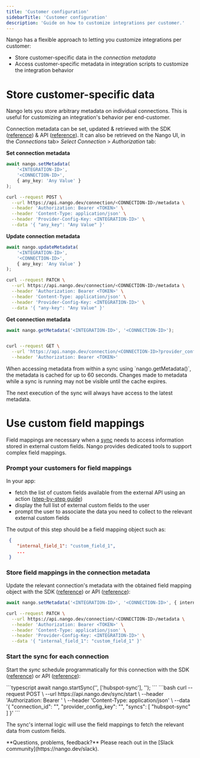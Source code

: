 ```yaml
---
title: 'Customer configuration'
sidebarTitle: 'Customer configuration'
description: 'Guide on how to customize integrations per customer.'
---
```


Nango has a flexible approach to letting you customize integrations per customer: 
- Store customer-specific data in the _connection metadata_
- Access customer-specific metadata in integration scripts to customize the integration behavior

# Store customer-specific data

Nango lets you store arbitrary metadata on individual connections. This is useful for customizing an integration's behavior per end-customer.

Connection metadata can be set, updated & retrieved with the SDK ([reference](/reference/sdks/node#set-connection-metadata)) & API ([reference](/reference/api/connection/set-metadata)). It can also be retrieved on the Nango UI, in the _Connections_ tab> _Select Connection_ > _Authorization_ tab:

**Set connection metadata**

<Tabs>
<Tab title="Node">

```typescript
await nango.setMetadata(
    '<INTEGRATION-ID>', 
    '<CONNECTION-ID>', 
    { any_key: 'Any Value' }
);
```
</Tab>

<Tab title="REST API">

```bash
curl --request POST \
  --url https://api.nango.dev/connection/<CONNECTION-ID>/metadata \
  --header 'Authorization: Bearer <TOKEN>' \
  --header 'Content-Type: application/json' \
  --header 'Provider-Config-Key: <INTEGRATION-ID>' \
  --data '{ "any_key": "Any Value" }'
```

</Tab>

</Tabs>

**Update connection metadata**

<Tabs>
<Tab title="Node">

```typescript
await nango.updateMetadata(
    '<INTEGRATION-ID>', 
    '<CONNECTION-ID>', 
    { any_key: 'Any Value' }
);
```
</Tab>

<Tab title="REST API">

```bash
curl --request PATCH \
  --url https://api.nango.dev/connection/<CONNECTION-ID>/metadata \
  --header 'Authorization: Bearer <TOKEN>' \
  --header 'Content-Type: application/json' \
  --header 'Provider-Config-Key: <INTEGRATION-ID>' \
  --data '{ "any-key": "Any Value" }'
```

</Tab>

</Tabs>

**Get connection metadata**

<Tabs>
<Tab title="Node">

```typescript
await nango.getMetadata('<INTEGRATION-ID>', '<CONNECTION-ID>');
```
</Tab>

<Tab title="REST API">

```bash

curl --request GET \
  --url 'https://api.nango.dev/connection/<CONNECTION-ID>?provider_config_key=<INTEGRATION-ID>' \
  --header 'Authorization: Bearer <TOKEN>'

```

</Tab>

</Tabs>

<Warning>
When accessing metadata from within a sync using `nango.getMetadata()`, the metadata is cached for up to 60 seconds. Changes made to metadata while a sync is running may not be visible until the cache expires.

The next execution of the sync will always have access to the latest metadata.
</Warning>

# Use custom field mappings

Field mappings are necessary when a [sync](/guides/syncs/overview) needs to access information stored in external custom fields. Nango provides dedicated tools to support complex field mappings.

### Prompt your customers for field mappings

In your app:
- fetch the list of custom fields available from the external API using an action ([step-by-step guide](/guides/actions/use-an-action))
- display the full list of external custom fields to the user
- prompt the user to associate the data you need to collect to the relevant external custom fields

The output of this step should be a field mapping object such as: 
```json
 {
    "internal_field_1": "custom_field_1",
    ...
 }
```

### Store field mappings in the connection metadata

Update the relevant connection's metadata with the obtained field mapping object with the SDK ([reference](/reference/sdks/node#set-connection-metadata)) or API ([reference](/reference/api/connection/set-metadata)): 
<Tabs>
<Tab title="Node">

```typescript
await nango.setMetadata('<INTEGRATION-ID>', '<CONNECTION-ID>', { internal_field_1: 'custom_field_1' });
```
</Tab>

<Tab title="REST API">

```bash
curl --request PATCH \
  --url https://api.nango.dev/connection/<CONNECTION-ID>/metadata \
  --header 'Authorization: Bearer <TOKEN>' \
  --header 'Content-Type: application/json' \
  --header 'Provider-Config-Key: <INTEGRATION-ID>' \
  --data '{ "internal_field_1": "custom_field_1" }'
```

</Tab>

</Tabs>

### Start the sync for each connection

Start the _sync_ schedule programmatically for this connection with the SDK ([reference](/reference/sdks/node#start-schedule-for-syncs)) or API ([reference](/reference/api/sync/start)): 

<Tabs>
<Tab title="Node">
```typescript
await nango.startSync('<INTEGRATION-ID>', ['hubspot-sync'], '<CONNECTION-ID>');
```
</Tab>
<Tab title="REST API">
```bash
curl --request POST \
  --url https://api.nango.dev/sync/start \
  --header 'Authorization: Bearer <TOKEN>' \
  --header 'Content-Type: application/json' \
  --data '{
  "connection_id": "<CONNECTION-ID>",
  "provider_config_key": "<INTEGRATION-ID>",
  "syncs": [ "hubspot-sync" ]
}'
```
</Tab>
</Tabs>

The sync's internal logic will use the field mappings to fetch the relevant data from custom fields.

<Tip>
    **Questions, problems, feedback?** Please reach out in the [Slack community](https://nango.dev/slack).
</Tip>